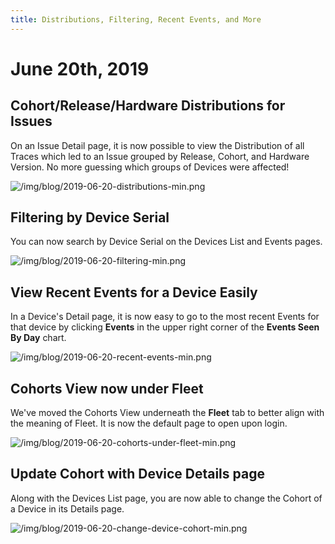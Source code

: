 ```yaml
---
title: Distributions, Filtering, Recent Events, and More
---
```


# June 20th, 2019

## Cohort/Release/Hardware Distributions for Issues

On an Issue Detail page, it is now possible to view the Distribution of all
Traces which led to an Issue grouped by Release, Cohort, and Hardware Version.
No more guessing which groups of Devices were affected!

<!-- truncate -->

![/img/blog/2019-06-20-distributions-min.png](/img/blog/2019-06-20-distributions-min.png)

## Filtering by Device Serial

You can now search by Device Serial on the Devices List and Events pages.

![/img/blog/2019-06-20-filtering-min.png](/img/blog/2019-06-20-filtering-min.png)

## View Recent Events for a Device Easily

In a Device's Detail page, it is now easy to go to the most recent Events for
that device by clicking **Events** in the upper right corner of the **Events
Seen By Day** chart.

![/img/blog/2019-06-20-recent-events-min.png](/img/blog/2019-06-20-recent-events-min.png)

## Cohorts View now under Fleet

We've moved the Cohorts View underneath the **Fleet** tab to better align with
the meaning of Fleet. It is now the default page to open upon login.

![/img/blog/2019-06-20-cohorts-under-fleet-min.png](/img/blog/2019-06-20-cohorts-under-fleet-min.png)

## Update Cohort with Device Details page

Along with the Devices List page, you are now able to change the Cohort of a
Device in its Details page.

![/img/blog/2019-06-20-change-device-cohort-min.png](/img/blog/2019-06-20-change-device-cohort-min.png)
